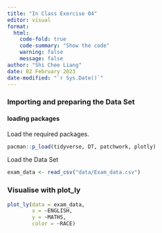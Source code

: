 ```yaml
---
title: "In Class Exercise 04"
editor: visual
format:
  html:
    code-fold: true
    code-summary: "Show the code"
    warning: false
    message: false
author: "Shi Chee Liang"
date: 02 February 2023
date-modified: "`r Sys.Date()`"
---
```


### **Importing and preparing the Data Set**

#### **loading packages**

Load the required packages.

```r
pacman::p_load(tidyverse, DT, patchwork, plotly)
```

Load the Data Set

```r
exam_data <- read_csv("data/Exam_data.csv")
```

###  Visualise with plot_ly

```r
plot_ly(data = exam_data, 
        x = ~ENGLISH, 
        y = ~MATHS, 
        color = ~RACE)
```
